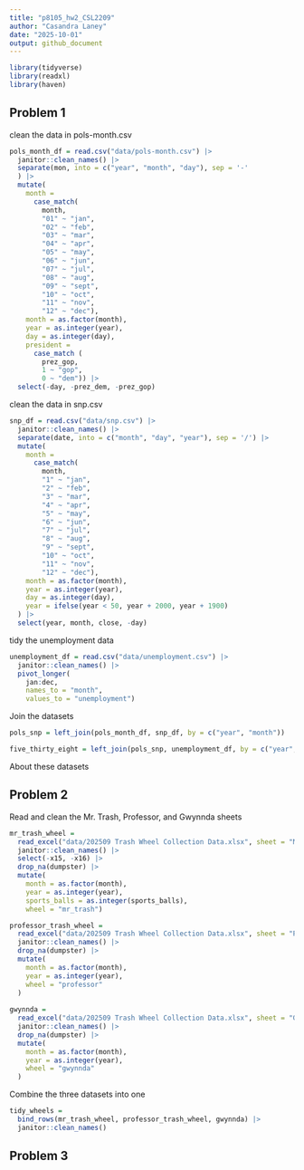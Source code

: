 ```yaml
---
title: "p8105_hw2_CSL2209"
author: "Casandra Laney"
date: "2025-10-01"
output: github_document
---
```


```r
library(tidyverse)
library(readxl)
library(haven)
```


## Problem 1
clean the data in pols-month.csv

```r
pols_month_df = read.csv("data/pols-month.csv") |>
  janitor::clean_names() |>
  separate(mon, into = c("year", "month", "day"), sep = '-'
  ) |>
  mutate(
    month =
      case_match(
        month,
        "01" ~ "jan",
        "02" ~ "feb",
        "03" ~ "mar",
        "04" ~ "apr",
        "05" ~ "may",
        "06" ~ "jun",
        "07" ~ "jul",
        "08" ~ "aug",
        "09" ~ "sept",
        "10" ~ "oct",
        "11" ~ "nov",
        "12" ~ "dec"),
    month = as.factor(month),
    year = as.integer(year),
    day = as.integer(day),
    president = 
      case_match (
        prez_gop,
        1 ~ "gop",
        0 ~ "dem")) |>
  select(-day, -prez_dem, -prez_gop)
```

clean the data in snp.csv

```r
snp_df = read.csv("data/snp.csv") |>
  janitor::clean_names() |>
  separate(date, into = c("month", "day", "year"), sep = '/') |>
  mutate(
    month =
      case_match(
        month,
        "1" ~ "jan",
        "2" ~ "feb",
        "3" ~ "mar",
        "4" ~ "apr",
        "5" ~ "may",
        "6" ~ "jun",
        "7" ~ "jul",
        "8" ~ "aug",
        "9" ~ "sept",
        "10" ~ "oct",
        "11" ~ "nov",
        "12" ~ "dec"),
    month = as.factor(month),
    year = as.integer(year),
    day = as.integer(day),
    year = ifelse(year < 50, year + 2000, year + 1900)
  ) |>
  select(year, month, close, -day) 
```

tidy the unemployment data 

```r
unemployment_df = read.csv("data/unemployment.csv") |>
  janitor::clean_names() |>
  pivot_longer(
    jan:dec,
    names_to = "month",
    values_to = "unemployment")
```

Join the datasets

```r
pols_snp = left_join(pols_month_df, snp_df, by = c("year", "month"))

five_thirty_eight = left_join(pols_snp, unemployment_df, by = c("year", "month"))
```


About these datasets


## Problem 2

Read and clean the Mr. Trash, Professor, and Gwynnda sheets

```r
mr_trash_wheel = 
  read_excel("data/202509 Trash Wheel Collection Data.xlsx", sheet = "Mr. Trash Wheel", skip = 1) |>
  janitor::clean_names() |>
  select(-x15, -x16) |>
  drop_na(dumpster) |>
  mutate(
    month = as.factor(month),
    year = as.integer(year),
    sports_balls = as.integer(sports_balls),
    wheel = "mr_trash") 

professor_trash_wheel = 
  read_excel("data/202509 Trash Wheel Collection Data.xlsx", sheet = "Professor Trash Wheel", skip = 1) |>
  janitor::clean_names() |>
  drop_na(dumpster) |>
  mutate(
    month = as.factor(month),
    year = as.integer(year),
    wheel = "professor"
  )
  
gwynnda = 
  read_excel("data/202509 Trash Wheel Collection Data.xlsx", sheet = "Gwynns Falls Trash Wheel", skip = 1) |>
  janitor::clean_names() |>
  drop_na(dumpster) |>
  mutate(
    month = as.factor(month),
    year = as.integer(year),
    wheel = "gwynnda"
  )

```

Combine the three datasets into one

```r
tidy_wheels = 
  bind_rows(mr_trash_wheel, professor_trash_wheel, gwynnda) |>
  janitor::clean_names()
```

## Problem 3
